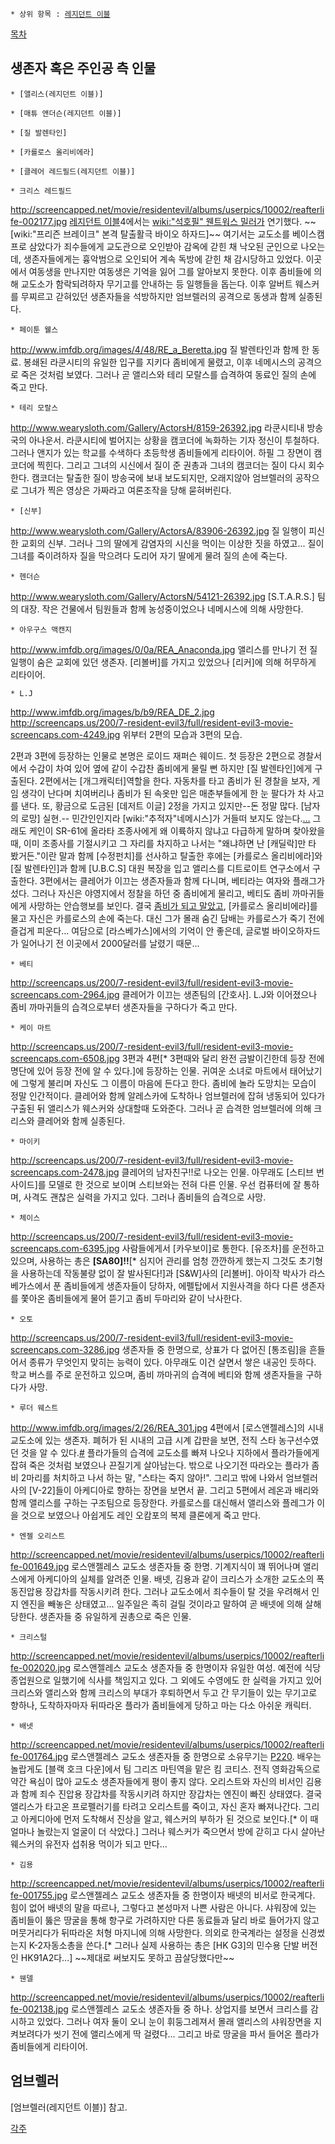  * 상위 항목 : [[레지던트 이블]]

[[목차]]

== 생존자 혹은 주인공 측 인물 ==
 * [앨리스(레지던트 이블)]

 * [매튜 앤더슨(레지던트 이블)]

 * [질 발렌타인]

 * [카를로스 올리비에라]

 * [클레어 레드필드(레지던트 이블)]

 * 크리스 레드필드
http://screencapped.net/movie/residentevil/albums/userpics/10002/reafterlife-002177.jpg
[[레지던트 이블]]4에서는 [[wiki:"석호필" 웬트워스 밀러]]가 연기했다. ~~[wiki:"프리즌 브레이크" 본격 탈출활극 바이오 하자드]~~ 여기서는 교도소를 베이스캠프로 삼았다가 죄수들에게 교도관으로 오인받아 감옥에 갇힌 채 낙오된 군인으로 나오는데, 생존자들에게는 흉악범으로 오인되어 계속 독방에 갇힌 채 감시당하고 있었다. 이곳에서 여동생을 만나지만 여동생은 기억을 잃어 그를 알아보지 못한다. 이후 좀비들에 의해 교도소가 함락되려하자 무기고를 안내하는 등 일행들을 돕는다. 이후 알버트 웨스커를 무찌르고 갇혀있던 생존자들을 석방하지만 엄브렐러의 공격으로 동생과 함께 실종된다.

 * 페이툰 웰스
http://www.imfdb.org/images/4/48/RE_a_Beretta.jpg
질 발렌타인과 함께 한 동료. 봉쇄된 라쿤시티의 유일한 입구를 지키다 좀비에게 물렸고, 이후 네메시스의 공격으로 죽은 것처럼 보였다. 그러나 곧 앨리스와 테리 모랄스를 습격하여 동료인 질의 손에 죽고 만다.

 * 테리 모랄스
http://www.wearysloth.com/Gallery/ActorsH/8159-26392.jpg
라쿤시티내 방송국의 아나운서. 라쿤시티에 벌어지는 상황을 캠코더에 녹화하는 기자 정신이 투철하다. 그러나 앤지가 있는 학교를 수색하다 초등학생 좀비들에게 리타이어. 하필 그 장면이 캠코더에 찍힌다. 그리고 그녀의 시신에서 질이 준 권총과 그녀의 캠코더는 질이 다시 회수한다. 캠코더는 탈출한 질이 방송국에 보내 보도되지만, 오래지않아 엄브렐러의 공작으로 그녀가 찍은 영상은 가짜라고 여론조작을 당해 묻혀버린다.

 * [신부]
http://www.wearysloth.com/Gallery/ActorsA/83906-26392.jpg
질 일행이 피신한 교회의 신부. 그러나 그의 딸에게 감염자의 시신을 먹이는 이상한 짓을 하였고... 질이 그녀를 죽이려하자 질을 막으려다 도리어 자기 딸에게 물려 질의 손에 죽는다.

 * 헨더슨
http://www.wearysloth.com/Gallery/ActorsN/54121-26392.jpg
[S.T.A.R.S.] 팀의 대장. 작은 건물에서 팀원들과 함께 농성중이었으나 네메시스에 의해 사망한다.

 * 아우구스 맥캔지
http://www.imfdb.org/images/0/0a/REA_Anaconda.jpg
앨리스를 만나기 전 질 일행이 숨은 교회에 있던 생존자. [리볼버]를 가지고 있었으나 [리커]에 의해 허무하게 리타이어.

 * L.J
http://www.imfdb.org/images/b/b9/REA_DE_2.jpg
http://screencaps.us/200/7-resident-evil3/full/resident-evil3-movie-screencaps.com-4249.jpg
위부터 2편의 모습과 3편의 모습.

2편과 3편에 등장하는 인물로 본명은 로이드 재퍼슨 웨이드. 첫 등장은 2편으로 경찰서에서 수갑이 차여 있어 옆에 같이 수갑찬 좀비에게 물릴 뻔 하지만 [질 발렌타인]에게 구출된다. 2편에서는 [개그캐릭터]역할을 한다. 자동차를 타고 좀비가 된 경찰을 보자, 게임 생각이 난다며 치여버리나 좀비가 된 속옷만 입은 매춘부들에게 한 눈 팔다가 차 사고를 낸다. 또, 황금으로 도금된 [데저트 이글] 2정을 가지고 있지만--돈 정말 많다. [남자의 로망] 실현.--  민간인인지라 [wiki:"추적자"네메시스]가 거들떠 보지도 않는다.[http://www.imfdb.org/images/5/57/REA_530.jpg ...] 그래도 케인이 SR-61에 올라타 조종사에게 왜 이륙하지 않냐고 다급하게 말하며 찾아왔을때, 이미 조종사를 기절시키고 그 자리를 차지하고 나서는 "왜냐하면 난 [캐딜락]만 타 봤거든."이란 말과 함께 [수정펀치]를 선사하고 탈출한 후에는 [카를로스 올리비에라]와 [질 발렌타인]과 함께 [U.B.C.S] 대원 복장을 입고 앨리스를 디트로이트 연구소에서 구출한다. 3편에서는 클레어가 이끄는 생존자들과 함께 다니며, 베티라는 여자와 플래그가 섰다. 그러나 자신은 야영지에서 정찰을 하던 중 좀비에게 물리고, 베티도 좀비 까마귀들에게 사망하는 안습행보를 보인다. 결국 [http://images1.fanpop.com/images/photos/1700000/Resident-Evil-Extinction-horror-movies-1796702-1024-427.jpg 좀비가 되고 말았고], [카를로스 올리비에라]를 물고 자신은 카를로스의 손에 죽는다. 대신 그가 몰래 숨긴 담배는 카를로스가 죽기 전에 즐겁게 피운다...
여담으로 [라스베가스]에서의 기억이 안 좋은데, 글로벌 바이오하자드가 일어나기 전 이곳에서 2000달러를 날렸기 때문...

 * 베티
http://screencaps.us/200/7-resident-evil3/full/resident-evil3-movie-screencaps.com-2964.jpg
클레어가 이끄는 생존팀의 [간호사]. L.J와 이어졌으나 좀비 까마귀들의 습격으로부터 생존자들을 구하다가 죽고 만다.

 * 케이 마트
http://screencaps.us/200/7-resident-evil3/full/resident-evil3-movie-screencaps.com-6508.jpg
3편과 4편[* 3편때와 달리 완전 금발이긴한데 등장 전에 명단에 있어 등장 전에 알 수 있다.]에 등장하는 인물. 귀여운 소녀로 마트에서 태어났기에 그렇게 불리며 자신도 그 이름이 마음에 든다고 한다. 좀비에 놀라 도망치는 모습이 정말 인간적이다. 클레어와 함께 알레스카에 도착하나 엄브렐러에 잡혀 냉동되어 있다가 구출된 뒤 앨리스가 웨스커와 상대할때 도와준다. 그러나 곧 습격한 엄브렐러에 의해 크리스와 클레어와 함께 실종된다.

 * 마이키
http://screencaps.us/200/7-resident-evil3/full/resident-evil3-movie-screencaps.com-2478.jpg
클레어의 남자친구!!로 나오는 인물. 아무래도 [스티브 번사이드]를 모델로 한 것으로 보이며 스티브와는 전혀 다른 인물. 우선 컴퓨터에 잘 통하며, 사격도 괜찮은 실력을 가지고 있다. 그러나 좀비들의 습격으로 사망.

 * 체이스
http://screencaps.us/200/7-resident-evil3/full/resident-evil3-movie-screencaps.com-6395.jpg
사람들에게서 [카우보이]로 통한다. [유조차]를 운전하고 있으며, 사용하는 총은 '''[SA80]!!'''[* 심지어 관리를 엄청 깐깐하게 했는지 그것도 초기형을 사용하는데 작동불량 없이 잘 발사된다!]과 [S&W]사의 [리볼버]. 아이작 박사가 라스베가스에서 푼 좀비들에게 생존자들이 당하자, 에펠탑에서 지원사격을 하다 다른 생존자를 쫓아온 좀비들에게 물어 뜯기고 좀비 두마리와 같이 낙사한다.

 * 오토
http://screencaps.us/200/7-resident-evil3/full/resident-evil3-movie-screencaps.com-3286.jpg
생존자들 중 한명으로, 상표가 다 없어진 [통조림]을 흔들어서 종류가 무엇인지 맞히는 능력이 있다. 아무래도 이건 살면서 쌓은 내공인 듯하다. 학교 버스를 주로 운전하고 있으며, 좀비 까마귀의 습격에 베티와 함께 생존자들을 구하다가 사망.

 * 루더 웨스트
http://www.imfdb.org/images/2/26/REA_301.jpg
4편에서 [로스앤젤레스]의 시내 교도소에 있는 생존자. 폐허가 된 시내의 고급 시계 갑판을 보면, 전직 스타 농구선수였던 것을 알 수 있다.[http://screencapped.net/movie/residentevil/albums/userpics/10002/reafterlife-001822.jpg #] 플라가들의 습격에 교도소를 빠져 나오나 지하에서 플라가들에게 잡혀 죽은 것처럼 보였으나 끈질기게 살아남는다. 밖으로 나오기전 따라오는 플라가 좀비 2마리를 처치하고 나서 하는 말, "스타는 죽지 않아!". 그리고 밖에 나와서 엄브렐러사의 [V-22]들이 아케디아로 향하는 장면을 보면서 끝. 그리고 5편에서 레온과 배리와 함께 앨리스를 구하는 구조팀으로 등장한다. 카를로스를 대신해서 앨리스와 플레그가 이을 것으로 보였으나 아쉽게도 레인 오캄포의 복제 클론에게 죽고 만다.

 * 엔젤 오리스트
http://screencapped.net/movie/residentevil/albums/userpics/10002/reafterlife-001649.jpg
로스앤젤레스 교도소 생존자들 중 한명. 기계지식이 꽤 뛰어나며 앨리스에게 아케디아의 실체를 알려준 인물. 배넷, 김용과 같이 크리스가 소개한 교도소의 폭동진압용 장갑차를 작동시키려 한다. 그러나 교도소에서 죄수들이 탈 것을 우려해서 인지 엔진을 빼놓은 상태였고... 일주일은 족히 걸릴 것이라고 말하여 곧 배넷에 의해 살해당한다. 생존자들 중 유일하게 권총으로 죽은 인물.

 * 크리스털
http://screencapped.net/movie/residentevil/albums/userpics/10002/reafterlife-002020.jpg
로스앤젤레스 교도소 생존자들 중 한명이자 유일한 여성. 예전에 식당 종업원으로 일했기에 식사를 책임지고 있다. 그 외에도 수영에도 한 실력을 가지고 있어 크리스와 앨리스와 함께 크리스의 부대가 후퇴하면서 두고 간 무기들이 있는 무기고로 향하나, 도착하자마자 뒤따라온 플라가 좀비들에게 당하고 마는 다소 아쉬운 캐릭터.

 * 배넷
http://screencapped.net/movie/residentevil/albums/userpics/10002/reafterlife-001764.jpg
로스앤젤레스 교도소 생존자들 중 한명으로 소유무기는 [[P220]]. 배우는 놀랍게도 [블랙 호크 다운]에서 팀 그리즈 마틴역을 맡은 킴 코티스. 전직 영화감독으로 약간 욕심이 많아 교도소 생존자들에게 평이 좋지 않다. 오리스트와 자신의 비서인 김용과 함께 죄수 진압용 장갑차를 작동시키려 하지만 장갑차는 엔진이 빠진 상태였다. 결국 앨리스가 타고온 프로펠러기를 타려고 오리스트를 죽이고, 자신 혼자 빠져나간다. 그리고 아케디아에 먼저 도착해서 진상을 알고, 웨스커의 부하가 된 것으로 보인다.[* 이 때 얼마나 놀랐는지 얼굴이 더 삭았다.] 그러나 웨스커가 죽으면서 방에 갇히고 다시 살아난 웨스커의 유전자 섭취용 먹이가 되고 만다...

 * 김용
http://screencapped.net/movie/residentevil/albums/userpics/10002/reafterlife-001755.jpg
로스앤젤레스 교도소 생존자들 중 한명이자 배넷의 비서로 한국계다. 힘이 없어 배넷의 말을 따르나, 그렇다고 본성마저 나쁜 사람은 아니다. 샤워장에 있는 좀비들이 뚫은 땅굴을 통해 항구로 가려하지만 다른 동료들과 달리 바로 들어가지 않고 머뭇거리다가 뒤따라온 처형 마지니에 의해 사망한다. 의외로 한국계라는 설정을 신경썼는지 K-2자동소총을 쓴다.[* 그러나 실제 사용하는 총은 [HK G3]의 민수용 단발 버전인 HK91A2다...] ~~제대로 써보지도 못하고 끔살당했다만~~

 * 웬델
http://screencapped.net/movie/residentevil/albums/userpics/10002/reafterlife-002138.jpg
로스앤젤레스 교도소 생존자들 중 하나. 상업지를 보면서 크리스를 감시하고 있었다. 그러나 여자 둘이 오니 눈이 휘둥그레져서 몰래 앨리스의 샤워장면을 지켜보려다가 씻기 전에 앨리스에게 딱 걸렸다... 그리고 바로 땅굴을 파서 들어온 플라가 좀비들에게 리타이어.

== 엄브렐러 ==
[엄브렐러(레지던트 이블)] 참고.

[[각주]]
